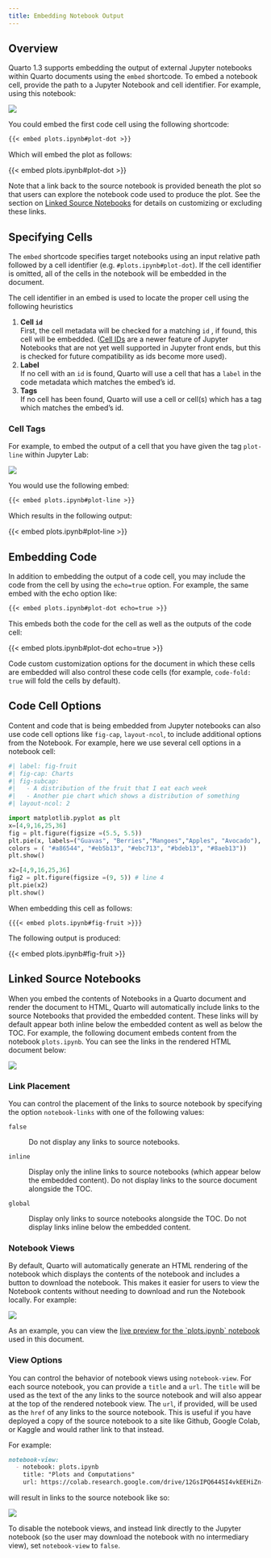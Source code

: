 ```yaml
---
title: Embedding Notebook Output
---
```


## Overview

Quarto 1.3 supports embedding the output of external Jupyter notebooks within Quarto documents using the `embed` shortcode. To embed a notebook cell, provide the path to a Jupyter Notebook and cell identifier. For example, using this notebook:

![](images/notebook-simple.png)

You could embed the first code cell using the following shortcode:

``` markdown
{{< embed plots.ipynb#plot-dot >}}
```

Which will embed the plot as follows:

{{< embed plots.ipynb#plot-dot >}}

Note that a link back to the source notebook is provided beneath the plot so that users can explore the notebook code used to produce the plot. See the section on [Linked Source Notebooks] for details on customizing or excluding these links.

## Specifying Cells

The `embed` shortcode specifies target notebooks using an input relative path followed by a cell identifier (e.g. `#plots.ipynb#plot-dot`). If the cell identifier is omitted, all of the cells in the notebook will be embedded in the document.

The cell identifier in an embed is used to locate the proper cell using the following heuristics

1.  **Cell `id`**\
    First, the cell metadata will be checked for a matching `id` , if found, this cell will be embedded. ([Cell IDs](https://jupyter.org/enhancement-proposals/62-cell-id/cell-id.html) are a newer feature of Jupyter Notebooks that are not yet well supported in Jupyter front ends, but this is checked for future compatibility as ids become more used).
2.  **Label**\
    If no cell with an `id` is found, Quarto will use a cell that has a `label` in the code metadata which matches the embed's id.
3.  **Tags**\
    If no cell has been found, Quarto will use a cell or cell(s) which has a tag which matches the embed's id.

### Cell Tags

For example, to embed the output of a cell that you have given the tag `plot-line` within Jupyter Lab:

![](images/notebook-tag.png){.border}

You would use the following embed:

``` markdown
{{< embed plots.ipynb#plot-line >}}
```

Which results in the following output:

{{< embed plots.ipynb#plot-line >}}

## Embedding Code

In addition to embedding the output of a code cell, you may include the code from the cell by using the `echo=true` option. For example, the same embed with the echo option like:

``` markdown
{{< embed plots.ipynb#plot-dot echo=true >}}
```

This embeds both the code for the cell as well as the outputs of the code cell:

{{< embed plots.ipynb#plot-dot echo=true >}}

::: callout-note
Code custom customization options for the document in which these cells are embedded will also control these code cells (for example, `code-fold: true`{spellcheck="false"} will fold the cells by default).
:::

## Code Cell Options

Content and code that is being embedded from Jupyter notebooks can also use code cell options like `fig-cap`, `layout-ncol`, to include additional options from the Notebook. For example, here we use several cell options in a notebook cell:

``` python
#| label: fig-fruit
#| fig-cap: Charts
#| fig-subcap: 
#|   - A distribution of the fruit that I eat each week
#|   - Another pie chart which shows a distribution of something
#| layout-ncol: 2

import matplotlib.pyplot as plt
x=[4,9,16,25,36]
fig = plt.figure(figsize =(5.5, 5.5))
plt.pie(x, labels=("Guavas", "Berries","Mangoes","Apples", "Avocado"),
colors = ( "#a86544", "#eb5b13", "#ebc713", "#bdeb13", "#8aeb13"))
plt.show()

x2=[4,9,16,25,36]
fig2 = plt.figure(figsize =(9, 5)) # line 4
plt.pie(x2)
plt.show()
```

When embedding this cell as follows:

`{{{< embed plots.ipynb#fig-fruit >}}}`

The following output is produced:

{{< embed plots.ipynb#fig-fruit >}}

## Linked Source Notebooks

When you embed the contents of Notebooks in a Quarto document and render the document to HTML, Quarto will automatically include links to the source Notebooks that provided the embedded content. These links will by default appear both inline below the embedded content as well as below the TOC. For example, the following document embeds content from the notebook `plots.ipynb`. You can see the links in the rendered HTML document below:

![](images/nb-links.png){.border}

### Link Placement

You can control the placement of the links to source notebook by specifying the option `notebook-links`{spellcheck="false"} with one of the following values:

`false`{spellcheck="false"}

:   Do not display any links to source notebooks.

`inline`{spellcheck="false"}

:   Display only the inline links to source notebooks (which appear below the embedded content). Do not display links to the source document alongside the TOC.

`global`{spellcheck="false"}

:   Display only links to source notebooks alongside the TOC. Do not display links inline below the embedded content.

### Notebook Views

By default, Quarto will automatically generate an HTML rendering of the notebook which displays the contents of the notebook and includes a button to download the notebook. This makes it easier for users to view the Notebook contents without needing to download and run the Notebook locally. For example:

![](images/notebook-view.png){.border}

As an example, you can view the [live preview for the \`plots.ipynb\` notebook](/docs/prerelease/1.3/plots.ipynb.html) used in this document.

### View Options

You can control the behavior of notebook views using `notebook-view`. For each source notebook, you can provide a `title` and a `url`. The `title` will be used as the text of the any links to the source notebook and will also appear at the top of the rendered notebook view. The `url`, if provided, will be used as the `href` of any links to the source notebook. This is useful if you have deployed a copy of the source notebook to a site like Github, Google Colab, or Kaggle and would rather link to that instead.

For example:

``` .markdown
notebook-view:
  - notebook: plots.ipynb
    title: "Plots and Computations"
    url: https://colab.research.google.com/drive/12GsIPQ644SI4vkEEHiZn-Qqfbr-bD1__
```

will result in links to the source notebook like so:

![](images/nb-links-updated.png){.border}

To disable the notebook views, and instead link directly to the Jupyter notebook (so the user may download the notebook with no intermediary view), set `notebook-view` to `false`.
